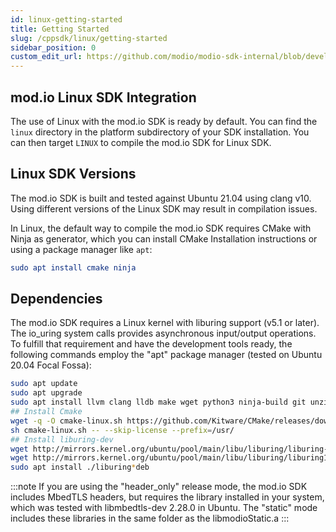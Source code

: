 ```yaml
---
id: linux-getting-started
title: Getting Started
slug: /cppsdk/linux/getting-started
sidebar_position: 0
custom_edit_url: https://github.com/modio/modio-sdk-internal/blob/develop/platform/linux/doc/getting-started.mdx
---
```


## mod.io Linux SDK Integration

The use of Linux with the mod.io SDK is ready by default. You can find the `linux` directory in the platform subdirectory of your SDK installation.
You can then target `LINUX` to compile the mod.io SDK for Linux SDK.

## Linux SDK Versions

The mod.io SDK is built and tested against Ubuntu 21.04 using clang v10. Using different versions of the Linux SDK may result in compilation issues.

In Linux, the default way to compile the mod.io SDK requires CMake with Ninja as generator, which you can install CMake Installation instructions or using a package manager like `apt`:

```cmake
sudo apt install cmake ninja
```

## Dependencies

The mod.io SDK requires a Linux kernel with liburing support (v5.1 or later). The io_uring system calls provides asynchronous input/output operations. To fulfill that requirement and have the development tools ready, the following commands employ the "apt" package manager (tested on Ubuntu 20.04 Focal Fossa):

```bash
sudo apt update
sudo apt upgrade
sudo apt install llvm clang lldb make wget python3 ninja-build git unzip
## Install Cmake
wget -q -O cmake-linux.sh https://github.com/Kitware/CMake/releases/download/v3.21.3/cmake-3.21.3-Linux-x86_64.sh
sh cmake-linux.sh -- --skip-license --prefix=/usr/
## Install liburing-dev
wget http://mirrors.kernel.org/ubuntu/pool/main/libu/liburing/liburing-dev_0.7-3ubuntu3_amd64.deb
wget http://mirrors.kernel.org/ubuntu/pool/main/libu/liburing/liburing1_0.7-3ubuntu3_amd64.deb
sudo apt install ./liburing*deb
```

:::note
If you are using the "header_only" release mode, the mod.io SDK includes MbedTLS headers, but requires the library installed in your system, which was tested with libmbedtls-dev 2.28.0 in Ubuntu. The "static" mode includes these libraries in the same folder as the libmodioStatic.a
:::
